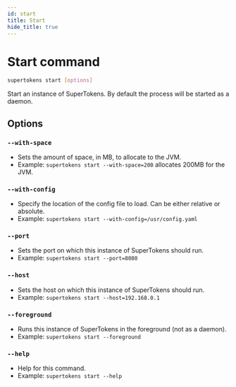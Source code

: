 ```yaml
---
id: start
title: Start
hide_title: true
---
```


<!-- ./community/supertokens-core/cli/start.mdx -->

# Start command

```bash
supertokens start [options]
```
Start an instance of SuperTokens. By default the process will be started as a daemon.

## Options
### `--with-space`
- Sets the amount of space, in MB, to allocate to the JVM.
- Example: `supertokens start --with-space=200` allocates 200MB for the JVM.
### `--with-config`
- Specify the location of the config file to load. Can be either relative or absolute.
- Example: `supertokens start --with-config=/usr/config.yaml`
### `--port`
- Sets the port on which this instance of SuperTokens should run.
- Example: `supertokens start --port=8080`
### `--host`
- Sets the host on which this instance of SuperTokens should run.
- Example: `supertokens start --host=192.168.0.1`
### `--foreground`
- Runs this instance of SuperTokens in the foreground (not as a daemon).
- Example: `supertokens start --foreground`
### `--help`
- Help for this command.
- Example: `supertokens start --help`
